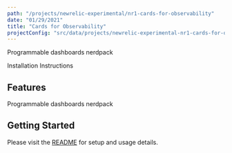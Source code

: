 ```yaml
---
path: "/projects/newrelic-experimental/nr1-cards-for-observability"
date: "01/29/2021"
title: "Cards for Observability"
projectConfig: "src/data/projects/newrelic-experimental-nr1-cards-for-observability.json"
---
```


<!-- Imports must occur at the top of the file -->

Programmable dashboards nerdpack

<Link to="https://github.com/newrelic-experimental/nr1-cards-for-observability">Installation Instructions</Link>

## Features

Programmable dashboards nerdpack

## Getting Started

Please visit the [README](https://github.com/newrelic-experimental/nr1-cards-for-observability#readme) for setup and usage details.
